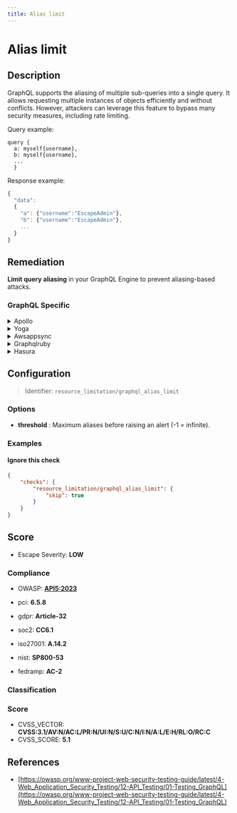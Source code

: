 ```yaml
---
title: Alias limit
---
```


# Alias limit

## Description

GraphQL supports the aliasing of multiple sub-queries into a single query. It allows requesting multiple instances of objects efficiently and without conflicts.
However, attackers can leverage this feature to bypass many security measures, including rate limiting.

Query example:
```
query {
  a: myself{username},
  b: myself{username},
  ...
  }
```

Response example:
```javascript
{
  "data":
  {
    "a": {"username":"EscapeAdmin"},
    "b": {"username":"EscapeAdmin"},
    ...
  }
}
```


## Remediation

**Limit query aliasing** in your GraphQL Engine to prevent aliasing-based attacks.



### GraphQL Specific

<details>
    <summary>Apollo</summary>

Install our open source package [GraphQL Armor](https://escape.tech/graphql-armor/docs/getting-started) for Apollo.

</details>

<details>
    <summary>Yoga</summary>

To prevent abuse of query aliasing in Yoga, you can use GraphQL middleware to analyze and limit the complexity of incoming queries. Implementing a query depth limit can also help mitigate this issue.

</details>

<details>
    <summary>Awsappsync</summary>

For AWS AppSync, you can use AWS WAF to create rules that limit the complexity and depth of GraphQL queries to prevent abuse through excessive aliasing.

</details>

<details>
    <summary>Graphqlruby</summary>

In GraphQL-Ruby, you can use the query complexity analysis feature to set limits on query complexity and depth, which can help prevent abuse through aliasing.

</details>

<details>
    <summary>Hasura</summary>

Hasura provides built-in mechanisms to limit query complexity and depth. Use the `HASURA_GRAPHQL_MAX_QUERY_DEPTH` and `HASURA_GRAPHQL_MAX_COMPLEXITY` environment variables to configure these limits and prevent aliasing abuse.

</details>

## Configuration

> Identifier: `resource_limitation/graphql_alias_limit`

### Options

- **threshold** : Maximum aliases before raising an alert (-1 = infinite).
  



### Examples



#### Ignore this check

```json
{
    "checks": {
        "resource_limitation/graphql_alias_limit": {
            "skip": true
        }
    }
}
```




## Score

- Escape Severity: **<span className="low-severity">LOW</span>**

### Compliance

- OWASP: **[API5:2023](https://github.com/OWASP/API-Security/blob/master/editions/2023/en/0xa5-broken-function-level-authorization.md)**
- pci: **6.5.8**
- gdpr: **Article-32**
- soc2: **CC6.1**

- iso27001: **A.14.2**
- nist: **SP800-53**
- fedramp: **AC-2**

### Classification






### Score

- CVSS_VECTOR: **CVSS:3.1/AV:N/AC:L/PR:N/UI:N/S:U/C:N/I:N/A:L/E:H/RL:O/RC:C**
- CVSS_SCORE: **5.1**

## References

- [https://owasp.org/www-project-web-security-testing-guide/latest/4-Web_Application_Security_Testing/12-API_Testing/01-Testing_GraphQL](https://owasp.org/www-project-web-security-testing-guide/latest/4-Web_Application_Security_Testing/12-API_Testing/01-Testing_GraphQL)
  